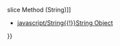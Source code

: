 {{Page_Title}}
{{Flags}}
{{Summary_Section|Returns a section of an array.

}}
{{JS_Syntax|Formats={{JS_Syntax_Format
|Format= arrayObj.slice( start , [ end ]) }}
|Values={{JS_Syntax_Parameter
|Name=arrayObj
|Required=Required
|Description=An '''Array''' object.}}{{JS_Syntax_Parameter
|Name=start
|Required=Required
|Description=The beginning of the specified portion of arrayObj.}}{{JS_Syntax_Parameter
|Name=end
|Required=Optional
|Description=The end of the specified portion of arrayObj.}}
}}
{{Remarks_Section
|Remarks=The '''slice''' method returns an '''Array''' object containing the specified portion of arrayObj.

The '''slice''' method copies up to, but not including, the element indicated by end. If start is negative, it is treated as length + start , where length is the length of the array. If end is negative, it is treated as length + end where length is the length of the array. If end is omitted, extraction continues to the end of arrayObj. If end occurs before start , no elements are copied to the new array.
}}
{{Examples_Section
|Not_required=No
|Examples={{Single_Example
|Language=JavaScript
|Description=The following examples show how to use the slice method. In the first example, all but the last element of <code>myArray</code> is copied into <code>newArray</code>. In the second example, only the last two elements of <code>myArray</code> are copied into <code>newArray</code>.

|Code= var origArray = [3, 5, 7, 9];
 var newArray = origArray. slice(0, -1);
 document.write(origArray);
 document.write("&lt;br/&gt;");
 newArray = origArray. slice(-2);
 document.write(newArray);
 
 // Output:
 // 3,5,7,9
 // 7,9
}}}}
{{See_Also_Section
|Manual_links=* [[javascript/String/slice{{!}}slice Method (String)]]
* [[javascript/String{{!}}String Object]]
}}
{{Topics | JS Basic}}

{{External_Attribution
|Is_CC-BY-SA=No
|Sources=MSDN
|MDN_link=
|MSDN_link=http://msdn.microsoft.com/en-us/library/ie/tkcsy6fe(v=vs.94).aspx
|HTML5Rocks_link=
}}
